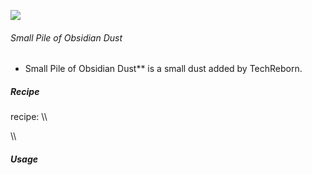 ![](/mods/techreborn/small_pile_of_obsidian_dust.png)

###### Small Pile of Obsidian Dust

- Small Pile of Obsidian Dust** is a small dust added by
        TechReborn.


##### Recipe

<Mcitem id="minecraft:crafting_table"/> recipe: \\\\
<Recipe recipe=" input air air air input air techreborn:obsidian_dust
air input air air air output techreborn:small_pile_of_obsidian_dust,4
"/>

\\\\

##### Usage

<Recipe recipe=" input techreborn:small_pile_of_obsidian_dust
techreborn:small_pile_of_obsidian_dust air input
techreborn:small_pile_of_obsidian_dust
techreborn:small_pile_of_obsidian_dust air input air air air output
techreborn:obsidian_dust "/>
